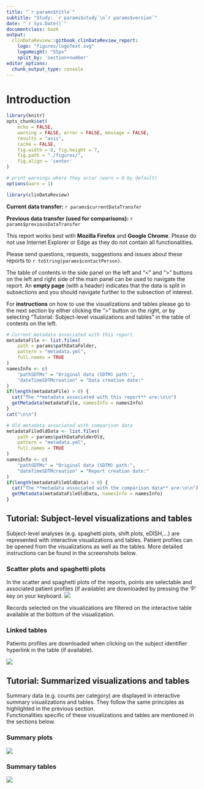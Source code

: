 ```yaml
---
title: "`r params$title`"
subtitle: "Study: `r params$study`\n`r params$version`"
date: "`r Sys.Date()`"
documentclass: book
output:   
  clinDataReview::gitbook_clinDataReview_report:
    logo: "figures/logoText.svg"
    logoHeight: "55px"
    split_by: 'section+number'
editor_options: 
  chunk_output_type: console
---
```


# Introduction

```r

library(knitr)
opts_chunk$set(
    echo = FALSE, 
    warning = FALSE, error = FALSE, message = FALSE, 
    results = "asis",
    cache = FALSE,
    fig.width = 8, fig.height = 7,
    fig.path = "./figures/",
    fig.align = 'center'
)

# print warnings where they occur (warn = 0 by default)
options(warn = 1)

```

```r

library(clinDataReview)

```

**Current data transfer:** `r params$currentDataTransfer`  

**Previous data transfer (used for comparisons):**
`r params$previousDataTransfer`  

This report works best with **Mozilla Firefox** and **Google Chrome**. Please do
not use Internet Explorer or Edge as they do not contain all functionalities.  

Please send questions, requests, suggestions and issues about these reports to
`r toString(params$contactPerson)`.  

The table of contents in the side panel on the left and "<" and ">" buttons on
the left and right side of the main panel can be used to navigate the report. An
**empty page** (with a header) indicates that the data is split in subsections
and you should navigate further to the subsection of interest.  

For **instructions** on how to use the visualizations and tables please go to the next
section by either clicking the ">" button on the right, or by selecting
"Tutorial: Subject-level visualizations and tables" in the table of contents on the
left.  


```r
# Current metadata associated with this report
metadataFile <- list.files(
    path = params$pathDataFolder, 
    pattern = "metadata.yml", 
    full.names = TRUE
)
namesInfo <- c(
    "pathSDTMs" = "Original data (SDTM) path:",
    "dateTimeSDTMcreation" = "Data creation date:"
)
if(length(metadataFile) > 0) {
  cat("The **metadata associated with this report** are:\n\n")
  getMetadata(metadataFile, namesInfo = namesInfo)
}
cat("\n\n")
```

```r
# Old metadata associated with comparison data
metadataFileOldData <- list.files(
    path = params$pathDataFolderOld, 
    pattern = "metadata.yml", 
    full.names = TRUE
)
namesInfo <- c(
    "pathSDTMs" = "Original data (SDTM) path:",
    "dateTimeSDTMcreation" = "Report creation date:"
)
if(length(metadataFileOldData) > 0) {
  cat("The **metadata associated with the comparison data** are:\n\n")
  getMetadata(metadataFileOldData, namesInfo = namesInfo)
}
```


## Tutorial: Subject-level visualizations and tables {#tutorialSubjectLevel}

Subject-level analyses (e.g. spaghetti plots, shift plots, eDISH,...) are
represented with interactive visualizations and tables. Patient profiles can
be opened from the visualizations as well as the tables. More detailed instructions can
be found in the screenshots below.

### Scatter plots and spaghetti plots

In the scatter and spaghetti plots of the reports, points are selectable
and associated patient profiles (if available) are downloaded by pressing the 'P'
key on your keyboard.
![](figures/subjectPlots.png)

Records selected on the visualizations are filtered on the interactive table
available at the bottom of the visualization.

### Linked tables

Patients profiles are downloaded when clicking on the
subject identifier hyperlink in the table (if available).

![](figures/subjectTables.png)

## Tutorial: Summarized visualizations and tables

Summary data (e.g. counts per category) are displayed in interactive summary 
visualizations and tables. They follow the same
principles as highlighted in the previous section.  
Functionalities specific of these visualizations and tables are mentioned in 
the sections below.

### Summary plots {#tutorialSummaryPlots}

![](figures/treemap.png)

### Summary tables {#tutorialSummaryTables}

![](figures/summaryTables.png)
